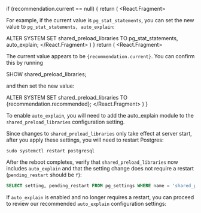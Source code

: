    if (recommendation.current == null) {
      return (
         <React.Fragment>
            <p>
               For example, if the current value is <code>pg_stat_statements</code>,
               you can set the new value to <code>pg_stat_statements, auto_explain</code>:
            </p>
            <CodeBlock>
               ALTER SYSTEM SET shared_preload_libraries TO pg_stat_statements, auto_explain;
            </CodeBlock>
         </React.Fragment>
      )
   }
   return (
      <React.Fragment>
         <p>
            The current value appears to be <code>{recommendation.current}</code>.
            You can confirm this by running
         </p>
         <CodeBlock>
            SHOW shared_preload_libraries;
         </CodeBlock>
         <p>
            and then set the new value:
         </p>
         <CodeBlock>
            ALTER SYSTEM SET shared_preload_libraries TO {recommendation.recommended};
         </CodeBlock>
      </React.Fragment>
   )
}

To enable `auto_explain`, you will need to add the auto_explain module to the `shared_preload_libraries`
configuration setting.

<SPLRecommendation recommendation={props.splRecommendation} />

Since changes to `shared_preload_libraries` only take effect at server start, after you apply
these settings, you will need to restart Postgres:

```
sudo systemctl restart postgresql
```

After the reboot completes, verify that `shared_preload_libraries` now includes `auto_explain`
and that the setting change does not require a restart (`pending_restart` should be `f`):

```sql
SELECT setting, pending_restart FROM pg_settings WHERE name = 'shared_preload_libraries';
```

If `auto_explain` is enabled and no longer requires a restart, you can proceed to
review our recommended `auto_explain` configuration settings:
